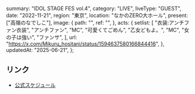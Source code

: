  summary: "IDOL STAGE FES vol.4",
  category: "LIVE",
  liveType: "GUEST",
  date: "2022-11-21",
  region: "東京",
  location: "なかのZERO大ホール",
  present: ["高嶺のなでしこ"],
  image: {
    path: "",
    ref: "",
  },
  acts: {
    setlist: [
      "衣装:アンチファン衣装",
      "アンチファン",
      "MC",
      "可愛くてごめん",
      "乙女どもよ。",
      "MC",
      "女の子は強い",
      "ファンサ",
    ],
    url: "https://x.com/Mikuru_hositani/status/1594637580166844416",
  },
  updatedAt: "2025-06-21",
};

## リンク

- [公式スケジュール](https://takanenonadeshiko.jp/?p=558)
